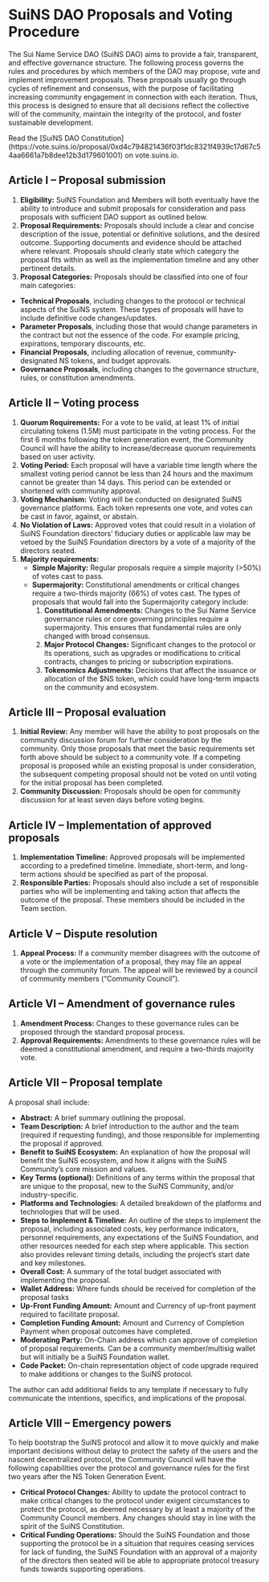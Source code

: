 
# SuiNS DAO Proposals and Voting Procedure

The Sui Name Service DAO (SuiNS DAO) aims to provide a fair, transparent, and effective governance structure. The following process governs the rules and procedures by which members of the DAO may propose, vote and implement improvement proposals.  These proposals usually go through cycles of refinement and consensus, with the purpose of facilitating increasing community engagement in connection with each iteration. Thus, this process is designed to ensure that all decisions reflect the collective will of the community, maintain the integrity of the protocol, and foster sustainable development.

<Callout type="info">
Read the [SuiNS DAO Constitution](https://vote.suins.io/proposal/0xd4c794821436f03f1dc8321f4939c17d67c54aa6661a7b8dee12b3d179601001) on vote.suins.io.
</Callout>

## Article I – Proposal submission

1. **Eligibility:** SuiNS Foundation and Members will both eventually have the ability to introduce and submit proposals for consideration and pass proposals with sufficient DAO support as outlined below. 
1. **Proposal Requirements:** Proposals should include a clear and concise description of the issue, potential or definitive solutions, and the desired outcome. Supporting documents and evidence should be attached where relevant. Proposals should clearly state which category the proposal fits within as well as the implementation timeline and any other pertinent details. 
1. **Proposal Categories:** Proposals should be classified into one of four main categories:
  - **Technical Proposals**, including changes to the protocol or technical aspects of the SuiNS system. These types of proposals will have to include definitive code changes/updates.
  - **Parameter Proposals**, including those that would change parameters in the contract but not the essence of the code. For example pricing, expirations, temporary discounts, etc.
  - **Financial Proposals**, including allocation of revenue, community-designated NS tokens, and budget approvals.
  - **Governance Proposals**, including changes to the governance structure, rules, or constitution amendments.

## Article II – Voting process

1. **Quorum Requirements:** For a vote to be valid, at least 1% of initial circulating tokens (1.5M) must participate in the voting process. For the first 6 months following the token generation event, the Community Council will have the ability to increase/decrease quorum requirements based on user activity.
1. **Voting Period:** Each proposal will have a variable time length where the smallest voting period cannot be less than 24 hours and the maximum cannot be greater than 14 days. This period can be extended or shortened with community approval.
1. **Voting Mechanism:** Voting will be conducted on designated SuiNS governance platforms. Each token represents one vote, and votes can be cast in favor, against, or abstain.
1. **No Violation of Laws:**  Approved votes that could result in a violation of SuiNS Foundation directors’ fiduciary duties or applicable law may be vetoed by the SuiNS Foundation directors by a vote of a majority of the directors seated.   
1. **Majority requirements:**
    - **Simple Majority:** Regular proposals require a simple majority (>50%) of votes cast to pass.
    - **Supermajority:** Constitutional amendments or critical changes require a two-thirds majority (66%) of votes cast. The types of proposals that would fall into the Supermajority category include:
      1. **Constitutional Amendments:** Changes to the Sui Name Service governance rules or core governing principles require a supermajority. This ensures that fundamental rules are only changed with broad consensus.
      1. **Major Protocol Changes:** Significant changes to the protocol or its operations, such as upgrades or modifications to critical contracts, changes to pricing or subscription expirations.
      1. **Tokenomics Adjustments:** Decisions that affect the issuance or allocation of the $NS token, which could have long-term impacts on the community and ecosystem.

## Article III – Proposal evaluation

1. **Initial Review:** Any member will have the ability to post proposals on the community discussion forum for further consideration by the community. Only those proposals that meet the basic requirements set forth above should be subject to a community vote.  If a competing proposal is proposed while an existing proposal is under consideration, the subsequent competing proposal should not be voted on until voting for the initial proposal has been completed.  
1. **Community Discussion:** Proposals should be open for community discussion for at least seven days before voting begins. 

## Article IV – Implementation of approved proposals

1. **Implementation Timeline:** Approved proposals will be implemented according to a predefined timeline. Immediate, short-term, and long-term actions should be specified as part of the proposal.
1. **Responsible Parties:** Proposals should also include a set of responsible parties who will be implementing and taking action that affects the outcome of the proposal. These members should be included in the Team section.

## Article V – Dispute resolution

1. **Appeal Process:** If a community member disagrees with the outcome of a vote or the implementation of a proposal, they may file an appeal through the community forum. The appeal will be reviewed by a council of community members (“Community Council”). 

## Article VI – Amendment of governance rules

1. **Amendment Process:** Changes to these governance rules can be proposed through the standard proposal process.
1. **Approval Requirements:** Amendments to these governance rules will be deemed a constitutional amendment, and require a two-thirds majority vote.

## Article VII – Proposal template

A proposal shall include:
- **Abstract:** A brief summary outlining the proposal.
- **Team Description:** A brief introduction to the author and the team (required if requesting funding), and those responsible for implementing the proposal if approved.
- **Benefit to SuiNS Ecosystem:** An explanation of how the proposal will benefit the SuiNS ecosystem, and how it aligns with the SuiNS Community’s core mission and values.
- **Key Terms (optional):** Definitions of any terms within the proposal that are unique to the proposal, new to the SuiNS Community, and/or industry-specific.
- **Platforms and Technologies:** A detailed breakdown of the platforms and technologies that will be used.
- **Steps to Implement & Timeline:** An outline of the steps to implement the proposal, including associated costs, key performance indicators, personnel requirements, any expectations of the SuiNS Foundation, and other resources needed for each step where applicable. This section also provides relevant timing details, including the project’s start date and key milestones.
- **Overall Cost:** A summary of the total budget associated with implementing the proposal.
- **Wallet Address:** Where funds should be received for completion of the proposal tasks
- **Up-Front Funding Amount:** Amount and Currency of up-front payment required to facilitate proposal.
- **Completion Funding Amount:** Amount and Currency of Completion Payment when proposal outcomes have completed.
- **Moderating Party:** On-Chain address which can approve of completion of proposal requirements. Can be a community member/multisig wallet but will initially be a SuiNS Foundation wallet.
- **Code Packet:** On-chain representation object of code upgrade required to make additions or changes to the SuiNS protocol.

The author can add additional fields to any template if necessary to fully communicate the intentions, specifics, and implications of the proposal.

## Article VIII – Emergency powers

To help bootstrap the SuiNS protocol and allow it to move quickly and make important decisions without delay to protect the safety of the users and the nascent decentralized protocol, the Community Council will have the following capabilities over the protocol and governance rules for the first two years after the NS Token Generation Event.

- **Critical Protocol Changes:** Ability to update the protocol contract to make critical changes to the protocol under exigent circumstances to protect the protocol, as deemed necessary by at least a majority of the Community Council members. Any changes should stay in line with the spirit of the SuiNS Constitution.
- **Critical Funding Operations:** Should the SuiNS Foundation and those supporting the protocol be in a situation that requires ceasing services for lack of funding, the SuiNS Foundation with an approval of a majority of the directors then seated will be able to appropriate protocol treasury funds towards supporting operations.
